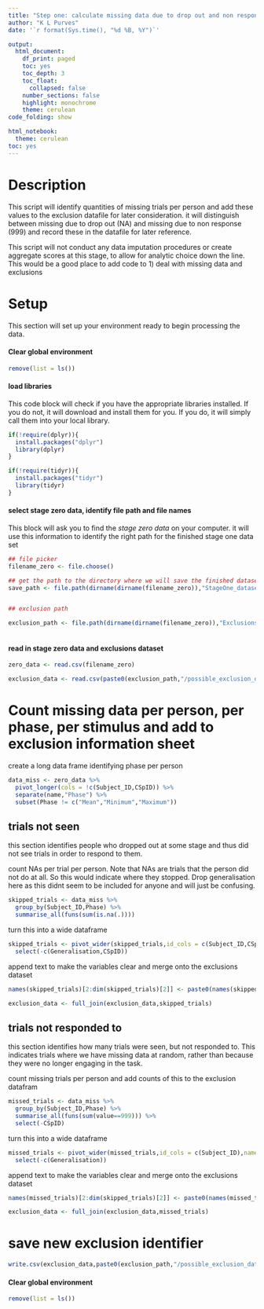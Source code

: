 ```yaml
---
title: "Step one: calculate missing data due to drop out and non responding"
author: "K L Purves"
date: '`r format(Sys.time(), "%d %B, %Y")`'

output:
  html_document:
    df_print: paged
    toc: yes
    toc_depth: 3
    toc_float:
      collapsed: false
    number_sections: false
    highlight: monochrome
    theme: cerulean
code_folding: show

html_notebook:
  theme: cerulean
toc: yes
---
```


# Description
This script will identify quantities of missing trials per person and add these values to the exclusion datafile for later consideration. it will distinguish between missing due to drop out (NA) and missing due to non response (999) and record these in the datafile for later reference.

This script will not conduct any data imputation procedures or create aggregate scores at this stage, to allow for analytic choice down the line. This would be a good place to add code to 1) deal with missing data and exclusions

# Setup
This section will set up your environment ready to begin processing the data.


#### Clear global environment
```r
remove(list = ls())
```

#### load libraries 
This code block will check if you have the appropriate libraries installed. If you do not, it will download and install them for you. If you do, it will simply call them into your local library.

```r

if(!require(dplyr)){
  install.packages("dplyr")
  library(dplyr)
}

if(!require(tidyr)){
  install.packages("tidyr")
  library(tidyr)
}


```

#### select stage zero data, identify file path and file names

This block will ask you to find the *stage zero data* on your computer. it will use this information to identify the right path for the finished stage one data set

```r

## file picker
filename_zero <- file.choose()

## get the path to the directory where we will save the finished dataset
save_path <- file.path(dirname(dirname(filename_zero)),"StageOne_datasets")


## exclusion path

exclusion_path <- file.path(dirname(dirname(filename_zero)),"Exclusions")
  
```

#### read in stage zero data and exclusions dataset


```r

zero_data <- read.csv(filename_zero)

exclusion_data <- read.csv(paste0(exclusion_path,"/possible_exclusion_dataset.csv"))

```

# Count missing data per person, per phase, per stimulus and add to exclusion information sheet
create a long data frame identifying phase per person
```r

data_miss <- zero_data %>%
  pivot_longer(cols = !c(Subject_ID,CSpID)) %>%
  separate(name,"Phase") %>%
  subset(Phase != c("Mean","Minimum","Maximum"))

```

## trials not seen
this section identifies people who dropped out at some stage and thus did not see trials in order to respond to them.

count NAs per trial per person. Note that NAs are trials that the person did not do at all. So this would indicate where they stopped. Drop generalisation here as this didnt seem to be included for anyone and will just be confusing.

```r

skipped_trials <- data_miss %>%
  group_by(Subject_ID,Phase) %>%
  summarise_all(funs(sum(is.na(.))))

```

turn this into a wide dataframe

```r

skipped_trials <- pivot_wider(skipped_trials,id_cols = c(Subject_ID,CSpID),names_from = Phase) %>%
  select(-c(Generalisation,CSpID))
```

append text to make the variables clear and merge onto the exclusions dataset

```r

names(skipped_trials)[2:dim(skipped_trials)[2]] <- paste0(names(skipped_trials)[2:dim(skipped_trials)[2]] ,"_number_of_trials_not_seen")

exclusion_data <- full_join(exclusion_data,skipped_trials)

```

## trials not responded to
this section identifies how many trials were seen, but not responded to. This indicates trials where we have missing data at random, rather than because they were no longer engaging in the task.

count missing trials per person and add counts of this to the exclusion datafram
```r

missed_trials <- data_miss %>%
  group_by(Subject_ID,Phase) %>%
  summarise_all(funs(sum(value==999))) %>%
  select(-CSpID)

```

turn this into a wide dataframe

```r

missed_trials <- pivot_wider(missed_trials,id_cols = c(Subject_ID),names_from = Phase) %>%
  select(-c(Generalisation))
```

append text to make the variables clear and merge onto the exclusions dataset

```r

names(missed_trials)[2:dim(skipped_trials)[2]] <- paste0(names(missed_trials)[2:dim(missed_trials)[2]] ,"_number_of_trials_not_responded")

exclusion_data <- full_join(exclusion_data,missed_trials)

```

# save new exclusion identifier

```r

write.csv(exclusion_data,paste0(exclusion_path,"/possible_exclusion_dataset.csv"),row.names = FALSE)

```

#### Clear global environment
```r
remove(list = ls())
```

